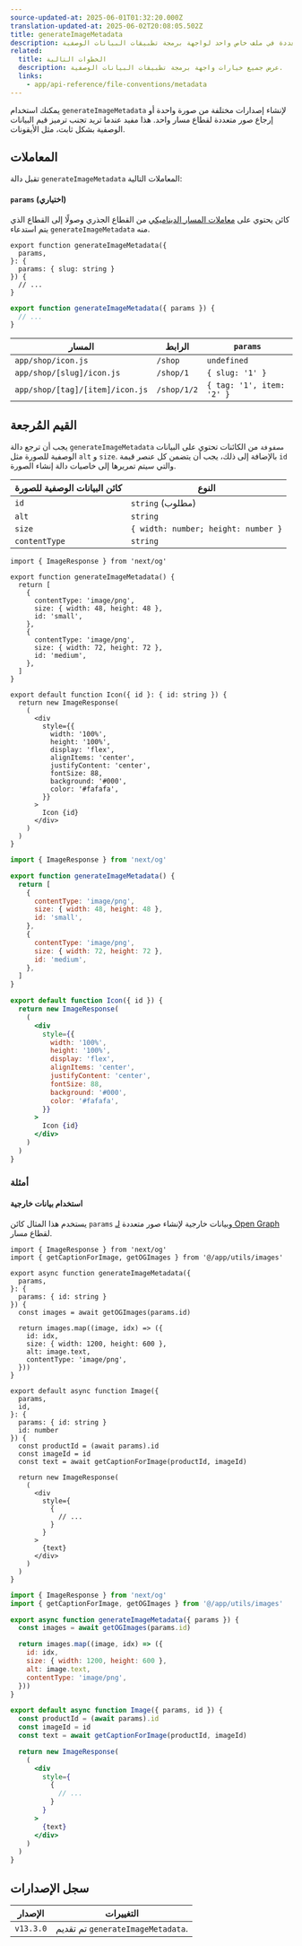 ```yaml
---
source-updated-at: 2025-06-01T01:32:20.000Z
translation-updated-at: 2025-06-02T20:08:05.502Z
title: generateImageMetadata
description: تعلم كيفية إنشاء صور متعددة في ملف خاص واحد لواجهة برمجة تطبيقات البيانات الوصفية (Metadata API).
related:
  title: الخطوات التالية
  description: عرض جميع خيارات واجهة برمجة تطبيقات البيانات الوصفية.
  links:
    - app/api-reference/file-conventions/metadata
---
```


يمكنك استخدام `generateImageMetadata` لإنشاء إصدارات مختلفة من صورة واحدة أو إرجاع صور متعددة لقطاع مسار واحد. هذا مفيد عندما تريد تجنب ترميز قيم البيانات الوصفية بشكل ثابت، مثل الأيقونات.

## المعاملات

تقبل دالة `generateImageMetadata` المعاملات التالية:

#### `params` (اختياري)

كائن يحتوي على [معاملات المسار الديناميكي](/docs/app/api-reference/file-conventions/dynamic-routes) من القطاع الجذري وصولًا إلى القطاع الذي يتم استدعاء `generateImageMetadata` منه.

```tsx filename="icon.tsx" switcher
export function generateImageMetadata({
  params,
}: {
  params: { slug: string }
}) {
  // ...
}
```

```jsx filename="icon.js" switcher
export function generateImageMetadata({ params }) {
  // ...
}
```

| المسار                           | الرابط         | `params`                  |
| ------------------------------- | ----------- | ------------------------- |
| `app/shop/icon.js`              | `/shop`     | `undefined`               |
| `app/shop/[slug]/icon.js`       | `/shop/1`   | `{ slug: '1' }`           |
| `app/shop/[tag]/[item]/icon.js` | `/shop/1/2` | `{ tag: '1', item: '2' }` |

## القيم المُرجعة

يجب أن ترجع دالة `generateImageMetadata` `مصفوفة` من الكائنات تحتوي على البيانات الوصفية للصورة مثل `alt` و `size`. بالإضافة إلى ذلك، يجب أن يتضمن كل عنصر قيمة `id` والتي سيتم تمريرها إلى خاصيات دالة إنشاء الصورة.

| كائن البيانات الوصفية للصورة | النوع                                |
| --------------------- | ----------------------------------- |
| `id`                  | `string` (مطلوب)                 |
| `alt`                 | `string`                            |
| `size`                | `{ width: number; height: number }` |
| `contentType`         | `string`                            |

```tsx filename="icon.tsx" switcher
import { ImageResponse } from 'next/og'

export function generateImageMetadata() {
  return [
    {
      contentType: 'image/png',
      size: { width: 48, height: 48 },
      id: 'small',
    },
    {
      contentType: 'image/png',
      size: { width: 72, height: 72 },
      id: 'medium',
    },
  ]
}

export default function Icon({ id }: { id: string }) {
  return new ImageResponse(
    (
      <div
        style={{
          width: '100%',
          height: '100%',
          display: 'flex',
          alignItems: 'center',
          justifyContent: 'center',
          fontSize: 88,
          background: '#000',
          color: '#fafafa',
        }}
      >
        Icon {id}
      </div>
    )
  )
}
```

```jsx filename="icon.js" switcher
import { ImageResponse } from 'next/og'

export function generateImageMetadata() {
  return [
    {
      contentType: 'image/png',
      size: { width: 48, height: 48 },
      id: 'small',
    },
    {
      contentType: 'image/png',
      size: { width: 72, height: 72 },
      id: 'medium',
    },
  ]
}

export default function Icon({ id }) {
  return new ImageResponse(
    (
      <div
        style={{
          width: '100%',
          height: '100%',
          display: 'flex',
          alignItems: 'center',
          justifyContent: 'center',
          fontSize: 88,
          background: '#000',
          color: '#fafafa',
        }}
      >
        Icon {id}
      </div>
    )
  )
}
```

### أمثلة

#### استخدام بيانات خارجية

يستخدم هذا المثال كائن `params` وبيانات خارجية لإنشاء صور متعددة [لـ Open Graph](/docs/app/api-reference/file-conventions/metadata/opengraph-image) لقطاع مسار.

```tsx filename="app/products/[id]/opengraph-image.tsx" switcher
import { ImageResponse } from 'next/og'
import { getCaptionForImage, getOGImages } from '@/app/utils/images'

export async function generateImageMetadata({
  params,
}: {
  params: { id: string }
}) {
  const images = await getOGImages(params.id)

  return images.map((image, idx) => ({
    id: idx,
    size: { width: 1200, height: 600 },
    alt: image.text,
    contentType: 'image/png',
  }))
}

export default async function Image({
  params,
  id,
}: {
  params: { id: string }
  id: number
}) {
  const productId = (await params).id
  const imageId = id
  const text = await getCaptionForImage(productId, imageId)

  return new ImageResponse(
    (
      <div
        style={
          {
            // ...
          }
        }
      >
        {text}
      </div>
    )
  )
}
```

```jsx filename="app/products/[id]/opengraph-image.js" switcher
import { ImageResponse } from 'next/og'
import { getCaptionForImage, getOGImages } from '@/app/utils/images'

export async function generateImageMetadata({ params }) {
  const images = await getOGImages(params.id)

  return images.map((image, idx) => ({
    id: idx,
    size: { width: 1200, height: 600 },
    alt: image.text,
    contentType: 'image/png',
  }))
}

export default async function Image({ params, id }) {
  const productId = (await params).id
  const imageId = id
  const text = await getCaptionForImage(productId, imageId)

  return new ImageResponse(
    (
      <div
        style={
          {
            // ...
          }
        }
      >
        {text}
      </div>
    )
  )
}
```

## سجل الإصدارات

| الإصدار   | التغييرات                             |
| --------- | ----------------------------------- |
| `v13.3.0` | تم تقديم `generateImageMetadata`. |